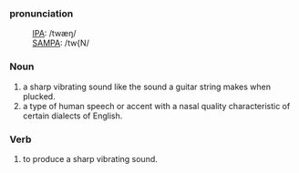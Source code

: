 ===pronunciation===
:[[International Phonetic Alphabet|IPA]]: /twæŋ/
:[[SAMPA]]: /tw{N/

===Noun===
#a sharp vibrating sound like the sound a guitar string makes when plucked.
#a type of human speech or accent with a nasal quality characteristic of certain dialects of English.

===Verb===
#to produce a sharp vibrating sound.